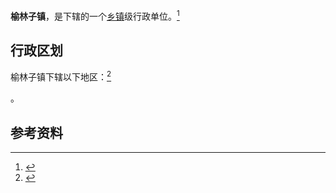 {{中国乡级行政区|62/10/25/101/000}}

'''榆林子镇'''，是{{PRC admin/fullname|62/10/25/101/000|3}}下辖的一个[[乡镇|乡镇]]级行政单位。<ref>{{PRC admin/ref sgc|{{PRC admin/parent|62/10/25/101/000}}}}</ref>

== 行政区划 ==

榆林子镇下辖以下地区：<ref>{{PRC admin/ref sgc|62/10/25/101/000}}</ref>

{{PRC admin/children|62/10/25/101/000}}。

== 参考资料 ==

{{reflist}}

{{行政区划小作品}}
{{PRC admin/navcat|62/10/25/101/000}}